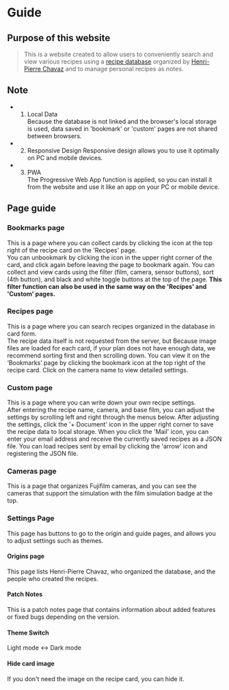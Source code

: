 # Guide

## Purpose of this website
> This is a website created to allow users to conveniently search and view various recipes using a [recipe database](https://docs.google.com/spreadsheets/d/11PvZ7rOnwmbz5VylVIvzOuWwEa83c0DweAlBwJ2pZJc/edit#gid=1775432829) organized by [Henri-Pierre Chavaz](https://hpchavaz-photography.blogspot.com/) and to manage personal recipes as notes.

## Note
- 1. Local Data  
Because the database is not linked and the browser's local storage is used, data saved in 'bookmark' or 'custom' pages are not shared between browsers.
- 2. Responsive Design
Responsive design allows you to use it optimally on PC and mobile devices.
- 3. PWA  
The Progressive Web App function is applied, so you can install it from the website and use it like an app on your PC or mobile device.

## Page guide

### Bookmarks page
This is a page where you can collect cards by clicking the icon at the top right of the recipe card on the 'Recipes' page.  
You can unbookmark by clicking the icon in the upper right corner of the card, and click again before leaving the page to bookmark again. 
You can collect and view cards using the filter (film, camera, sensor buttons), sort (4th button), and black and white toggle buttons at the top of the page.
**This filter function can also be used in the same way on the 'Recipes' and 'Custom' pages.**

### Recipes page
This is a page where you can search recipes organized in the database in card form.  
The recipe data itself is not requested from the server, but
Because image files are loaded for each card, if your plan does not have enough data, we recommend sorting first and then scrolling down.
You can view it on the ‘Bookmarks’ page by clicking the bookmark icon at the top right of the recipe card.
Click on the camera name to view detailed settings.

### Custom page
This is a page where you can write down your own recipe settings.  
After entering the recipe name, camera, and base film, you can adjust the settings by scrolling left and right through the menus below.
After adjusting the settings, click the '+ Document' icon in the upper right corner to save the recipe data to local storage.
When you click the 'Mail' icon, you can enter your email address and receive the currently saved recipes as a JSON file.
You can load recipes sent by email by clicking the 'arrow' icon and registering the JSON file.

### Cameras page
This is a page that organizes Fujifilm cameras, and you can see the cameras that support the simulation with the film simulation badge at the top.

### Settings Page
This page has buttons to go to the origin and guide pages, and allows you to adjust settings such as themes.


#### Origins page
This page lists Henri-Pierre Chavaz, who organized the database, and the people who created the recipes.

#### Patch Notes
This is a patch notes page that contains information about added features or fixed bugs depending on the version.

#### Theme Switch
Light mode ↔ Dark mode

#### Hide card image
If you don't need the image on the recipe card, you can hide it.